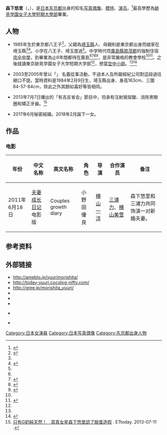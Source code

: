 {{Infobox model
| name = 森下悠里
| image = 
| foreign_name = {{lang|ja|森下 悠里［もりした ゆうり］}}
| romaji = Morishita Yuuri
| nick_name  = 
| other_names   = {{lang|ja|赤城 麻衣子［あかぎ まいこ］}} 
| birth_name = 
| birth_date = {{birth date and age|1985|1|30}}
| birth_place ={{JPN}}[[东京都|东京都]][[八王子|八王子]]
| height = {{height|m=1.6}} 
| haircolor = 黑色
| eyecolor = 黑色
| occupation    = [[寫真偶像|寫真偶像]]、[[演員|演員]]
| measurements<!-- 三围 -->   = 90 - 55 - 90 cm
| dress size = 
| shoesize = 24 cm
| spouse = 
| agency<!-- 公司 -->  =ASCHE
| website = 
}}

'''森下悠里'''（{{lang-ja|森下 悠里}}，{{bd|1985年|1月30日}}），是[[日本|日本]][[东京都|东京都]]出身的知名[[写真|写真]][[偶像|偶像]]、[[模特|模特]]、[[演员|演员]]。<ref>{{cite web|url=http://www.gcpnews.com/articles/2011-06-14/C1028_67705.html|title=《日本女星森下悠里进军银屏 床战处女秀演活性爱宝典》|accessdate=2011-06-14|work=|publisher=环球华网|language=zh-hans|deadurl=yes|archiveurl=https://web.archive.org/web/20110623173540/http://www.gcpnews.com/articles/2011-06-14/C1028_67705.html|archivedate=2011-06-23}}</ref>最高學歷為[[跡見学園女子大學短期大學部|跡見学園女子大學短期大學部]]畢業。

==人物==
*1985年生於東京都八王子<ref name="「月刊」森下悠里" >{{Cite book|author = |authorlink = |coauthors = |year = 2008|title = 月刊 森下悠里|publisher = [[新潮社|新潮社]]|location = [[東京都|東京都]]|page = pp.45-55|id = |isbn = |language= ja}}</ref>，父親為[[埼玉縣|埼玉縣]]人、母親則是東京都出身而娘家在埼玉縣<ref name="「月刊」森下悠里" /><ref name=blog09.9.29>{{lang|ja|{{cite news|url = http://today-yuuri.cocolog-nifty.com/yuuri/2009/09/in-6b44.html|title = 一人グラビアin 明洞|publisher = 公式ブログ『本日の森下悠里』|date = 2009年9月29日|language = ja|accessdate = 2013年10月13日|archive-date = 2014年11月12日|archive-url = https://web.archive.org/web/20141112235802/http://today-yuuri.cocolog-nifty.com/yuuri/2009/09/in-6b44.html|dead-url = no}}}}</ref>。小学在八王子、埼玉度過<ref name="「月刊」森下悠里" />。中学時代唸[[廣島縣|廣島縣]][[賀茂郡|賀茂郡]]的強制住宿[[完全中學|完全中學]]，到畢業為止6年間都待在廣島<ref name="「月刊」森下悠里" /><ref name="kinokuniya" >{{lang|ja|[http://bookweb.kinokuniya.co.jp/htm/4584130647.html 本日の森下悠里: 紀伊國屋書店BookWeb]}}</ref><ref name="アサヒ芸能" >{{lang|ja|アサヒ芸能、2008年10月2日号、p70-74}}</ref><ref>{{lang|ja|[http://today-yuuri.cocolog-nifty.com/yuuri/2008/10/nhk-e5ac.html 2008年10月21日のブログ]、[http://ameblo.jp/yuurimorishita/day-20101223.html 2010年12月23日のブログ]-森下悠里オフィシャルブログ「本日の森下悠里」]}}</ref>，是非常嚴格的教會學校<ref name="kinokuniya" /><ref>{{lang|ja|{{cite news|title= 「なにからなにまで恥ずかしかった」森下悠里がエッチに悩む人妻を熱演!|author= 鼠オヤヂ|authorlink= |url= http://www.menscyzo.com/2011/06/post_2710.html|agency= メンズサイゾー|newspaper= |publisher= |location= [[東京都|東京都]]|date= 2011-06-20|page= |pages= |accessdate= 2011-06-21|language= ja|archive-date= 2011-06-21|archive-url= https://web.archive.org/web/20110621212537/http://www.menscyzo.com/2011/06/post_2710.html|dead-url= no}}}}</ref>。之後就讀東京跡見学園女子大学短期大学部<ref name="kinokuniya" />，想當[[空中小姐|空中小姐]]。<ref name="「月刊」森下悠里" /><ref name=livedoor2>{{lang|ja|{{cite news|url = http://news.livedoor.com/article/detail/3685799/?p=2|title = インタビュー：森下悠里に“バージン説”を直撃 - 2ページ目|publisher = livedoor|date = 2008年6月16日|language = ja|accessdate = 2013年10月13日|archive-date = 2013年10月5日|archive-url = https://web.archive.org/web/20131005112029/http://news.livedoor.com/article/detail/3685799/?p=2|dead-url = no}}}}</ref>

*2003至2005年曾以「{{tsl|ja|赤城麻衣子|赤城麻衣子}}」<!--http://anphoto.jp/gallery1/2003/20031206maiko/-->名義從事活動，不過本人及所屬經紀公司對這段過往絕口不提。當時資料是1984年2月9日生，埼玉縣出身、身高163cm、三圍84-57-84cm，除此之外其餘如喜好等皆相同。

*2013年7月7日播出的「有吉反省会」節目中，坦承有注射玻尿酸、消除黑眼圈和矯正牙齒。<ref>[http://www.ettoday.net/news/20130711/239604.htm 只有G奶純天然！　寫真女星森下悠里認了臉蛋造假] {{Wayback|url=http://www.ettoday.net/news/20130711/239604.htm |date=20131016083603 }}. ETtoday. 2013-07-11 {{zh-tw}}.</ref>

*2017年6月秘密結婚。2018年2月誕下一女。

==作品==

===电影===
{| class="wikitable sortable"
|-
! 年份 !! 中文名称 !! 英文名称 !! 角色 !! 导演 !! 合作演员 !! 备注
|-
| 2011年6月18日 || [[夫妻成长日记|夫妻成长日记]]电影版 || Couples growth diary || 小野田優良 || [[横山一洋|横山一洋]] || [[三浦力|三浦力]]、[[横山美雪|横山美雪]] || 森下悠里和三浦力共同饰演一对新婚夫妻。
|}

==参考资料==
<div class="references-small">
<references></references>
</div>

==外部链接==
*http://ameblo.jp/yuurimorishita/ {{Wayback|url=http://ameblo.jp/yuurimorishita/ |date=20120314193858 }}{{ja}}
*http://today-yuuri.cocolog-nifty.com/ {{Wayback|url=http://today-yuuri.cocolog-nifty.com/ |date=20120310131542 }}{{ja}}
*http://gree.jp/morishita_yuuri/ {{Wayback|url=http://gree.jp/morishita_yuuri/ |date=20120208073553 }}{{ja}}
*[https://web.archive.org/web/20120307235538/http://www.nasa-ent.co.jp/morishita.html {{lang|ja|森下 悠里プロフィール NASAエンターテインメント}}]{{ja}}
*[https://web.archive.org/web/20071016173425/http://promotion.yahoo.co.jp/charger/200708/contents10/theme10.php {{lang|ja|月刊チャージャー Yahoo! JAPAN}}]{{ja}}
*[https://web.archive.org/web/20120327074103/http://www.sponichi.co.jp/gravure/special/ir_morishitayuuri4/20071117top.html {{lang|ja|グラビアアイドルレポート森下悠里}}]{{ja}}
*{{Twitter|yuuri905590}} {{ja}}
*{{Sinaweibo|u/2277141927}}{{zh-cn}}

{{DEFAULTSORT:Morishita Yuuri}}
[[Category:日本女演員|Category:日本女演員]]
[[Category:日本写真偶像|Category:日本写真偶像]]
[[Category:东京都出身人物|Category:东京都出身人物]]